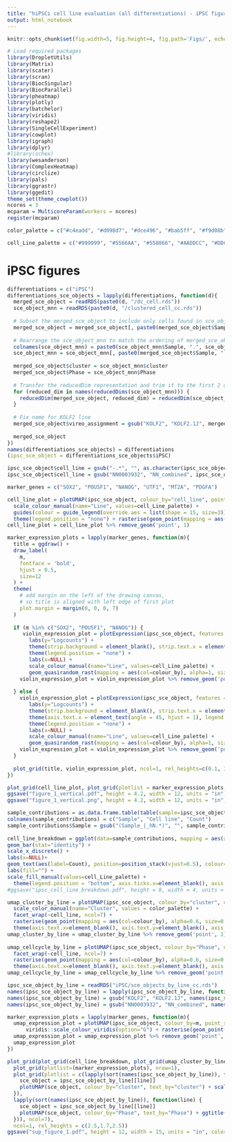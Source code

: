 ```yaml
---
title: "hiPSCi cell line evaluation (all differentiations) - iPSC figures"
output: html_notebook
---
```


```r
knitr::opts_chunk$set(fig.width=5, fig.height=4, fig.path='Figs/', echo=FALSE, warning=FALSE, message=FALSE)
```

```r
# Load required packages
library(DropletUtils)
library(Matrix)
library(scater) 
library(scran)
library(BiocSingular)
library(BiocParallel)
library(pheatmap)
library(plotly)
library(batchelor)
library(viridis)
library(reshape2)
library(SingleCellExperiment)
library(cowplot)
library(igraph)
library(dplyr)
#library(schex)
library(wesanderson)
library(ComplexHeatmap)
library(circlize)
library(pals)
library(ggrastr)
library(ggedit)
theme_set(theme_cowplot())
ncores = 3
mcparam = MulticoreParam(workers = ncores)
register(mcparam)
```

```r
color_palette = c("#c4eadd", "#d098d7", "#dce496", "#bab5ff", "#f9d08b", "#5bb4ef", "#e1ad71", "#16c4e8", "#ffa3c6", "#4ec9b1", "#de9a98", "#22c0ba", "#ffbfb2", "#62be93", "#ffcfe0", "#c0ffdb", "#a5b17a", "#abebff", "#e0ffd0", "#9dc4b8", "#affff5")

cell_Line_palette = c("#999999", "#5566AA", "#558866", "#AADDCC", "#DDCC66","#99bb55", "#BB0011")
```

# iPSC figures

```r
differentiations = c("iPSC")
differentiations_sce_objects = lapply(differentiations, function(d){
  merged_sce_object = readRDS(paste0(d, "/dc_cell.rds"))
  sce_object_mnn = readRDS(paste0(d, "/clustered_cell_cc.rds"))
  
  # Subset the merged_sce_object to include only cells found in sce_object_mnn
  merged_sce_object = merged_sce_object[, paste0(merged_sce_object$Sample, ".", merged_sce_object$Barcode) %in% paste0(sce_object_mnn$Sample, ".", sce_object_mnn$Barcode)]
  
  # Rearrange the sce_object_mnn to match the ordering of merged_sce_object
  colnames(sce_object_mnn) = paste0(sce_object_mnn$Sample, ".", sce_object_mnn$Barcode)
  sce_object_mnn = sce_object_mnn[, paste0(merged_sce_object$Sample, ".", merged_sce_object$Barcode)]
  
  merged_sce_object$cluster = sce_object_mnn$cluster
  merged_sce_object$Phase = sce_object_mnn$Phase
  
  # Transfer the reducedDim representation and trim it to the first 2 dim only
  for (reduced_dim in names(reducedDims(sce_object_mnn))) {
    reducedDim(merged_sce_object, reduced_dim) = reducedDim(sce_object_mnn, reduced_dim)[,c(1:2)]
  }
  
  # Fix name for KOLF2 line
  merged_sce_object$vireo_assignment = gsub("KOLF2", "KOLF2.1J", merged_sce_object$vireo_assignment)
  
  merged_sce_object
})
names(differentiations_sce_objects) = differentiations
(ipsc_sce_object = differentiations_sce_objects$iPSC)
```

```r
ipsc_sce_object$cell_line = gsub("-.*", "", as.character(ipsc_sce_object$vireo_assignment))
ipsc_sce_object$cell_line = gsub("NN0003932", "NN_combined", ipsc_sce_object$cell_line)
```

```r
marker_genes = c("SOX2", "POU5F1", "NANOG", "UTF1", "MT2A", "PDGFA")

cell_line_plot = plotUMAP(ipsc_sce_object, colour_by="cell_line", point_size=0.75) + 
  scale_colour_manual(name="Line", values=cell_Line_palette) +
  guides(colour = guide_legend(override.aes = list(shape = 15, size=3))) +
  theme(legend.position = "none") + rasterise(geom_point(mapping = aes(col=colour_by), alpha=0.6, size=0.75), dpi=600)
cell_line_plot = cell_line_plot %>% remove_geom('point', 1)

marker_expression_plots = lapply(marker_genes, function(m){
  title = ggdraw() + 
  draw_label(
    m,
    fontface = 'bold',
    hjust = 0.5,
    size=12
  ) +
  theme(
    # add margin on the left of the drawing canvas,
    # so title is aligned with left edge of first plot
    plot.margin = margin(0, 0, 0, 7)
  )
  
  if (m %in% c("SOX2", "POU5F1", "NANOG")) {
     violin_expression_plot = plotExpression(ipsc_sce_object, features = m, x = "cell_line", colour_by = "cell_line", point_size=0.75) + 
       labs(y="Logcounts") +
       theme(strip.background = element_blank(), strip.text.x = element_blank(), axis.text.x=element_blank(), axis.ticks.x=element_blank()) +
       theme(legend.position = "none") +
       labs(x=NULL) + 
       scale_colour_manual(name="Line", values=cell_Line_palette) +
       geom_quasirandom_rast(mapping = aes(col=colour_by), alpha=1, size=0.3, width=0.4, groupOnX=TRUE, bandwidth=1, dpi=600, dev = "ragg_png")
    violin_expression_plot = violin_expression_plot %>% remove_geom('point', 1)
  
  } else {
    violin_expression_plot = plotExpression(ipsc_sce_object, features = m, x = "cell_line", colour_by = "cell_line", point_size=0.75) + 
       labs(y="Logcounts") +
       theme(strip.background = element_blank(), strip.text.x = element_blank()) +
       theme(axis.text.x = element_text(angle = 45, hjust = 1), legend.position = "none") +
       theme(legend.position = "none") +
       labs(x=NULL) + 
       scale_colour_manual(name="Line", values=cell_Line_palette) +
       geom_quasirandom_rast(mapping = aes(col=colour_by), alpha=1, size=0.3, width=0.4, groupOnX=TRUE, bandwidth=1, dpi=600, dev = "ragg_png")
    violin_expression_plot = violin_expression_plot %>% remove_geom('point', 1)
  }
  
  plot_grid(title, violin_expression_plot, ncol=1, rel_heights=c(0.1, 1)) # rel_heights values control title margins
})

plot_grid(cell_line_plot, plot_grid(plotlist = marker_expression_plots, ncol=3, rel_heights = c(0.7,1)), rel_widths = c(1,2))
ggsave("figure_1_vertical.pdf", height = 4.2, width = 12, units = "in", colormodel = "cmyk")
ggsave("figure_1_vertical.png", height = 4.2, width = 12, units = "in", dpi=600)
```


```r
sample_contributions = as.data.frame.table(table(sample=ipsc_sce_object$Sample, cell_line=ipsc_sce_object$cell_line))
colnames(sample_contributions) = c("Sample", "Cell line", "Count")
sample_contributions$Sample = gsub("(Sample_|_hN.*)", "", sample_contributions$Sample)
  
cell_line_breakdown = ggplot(data=sample_contributions, mapping = aes(x=Sample, y=Count, fill=`Cell line`)) +
geom_bar(stat="identity") + 
scale_x_discrete() +
labs(x=NULL)+
geom_text(aes(label=Count), position=position_stack(vjust=0.5), colour="white") +
labs(fill="") +
scale_fill_manual(values=cell_Line_palette) +
  theme(legend.position = "bottom", axis.ticks.x=element_blank(), axis.text.x=element_blank())
#ggsave("ipsc_cell_line_breakdown.pdf", height = 8, width = 4, units = "in", colormodel = "cmyk")
```

```r
umap_cluster_by_line = plotUMAP(ipsc_sce_object, colour_by="cluster", other_fields = "cell_line") + 
  scale_color_manual(name="Cluster", values = color_palette) + 
  facet_wrap(~cell_line, ncol=7) + 
  rasterise(geom_point(mapping = aes(col=colour_by), alpha=0.6, size=0.75), dpi=600) + 
  theme(axis.text.x=element_blank(), axis.text.y=element_blank(), axis.ticks.x=element_blank(), axis.ticks.y=element_blank()) 
umap_cluster_by_line = umap_cluster_by_line %>% remove_geom('point', 1)
    
umap_cellcycle_by_line = plotUMAP(ipsc_sce_object, colour_by="Phase", other_fields = "cell_line") + 
  facet_wrap(~cell_line, ncol=7) + 
  rasterise(geom_point(mapping = aes(col=colour_by), alpha=0.6, size=0.75), dpi=600) + 
  theme(axis.text.x=element_blank(), axis.text.y=element_blank(), axis.ticks.x=element_blank(), axis.ticks.y=element_blank())
umap_cellcycle_by_line = umap_cellcycle_by_line %>% remove_geom('point', 1)
```

```r
ipsc_sce_object_by_line = readRDS("iPSC/sce_objects_by_line_cc.rds")
names(ipsc_sce_object_by_line) = lapply(ipsc_sce_object_by_line, function(sce_object) gsub("-.*", "", sce_object$vireo_assignment[1]))
names(ipsc_sce_object_by_line) = gsub("KOLF2", "KOLF2.1J", names(ipsc_sce_object_by_line))
names(ipsc_sce_object_by_line) = gsub("NN0003932", "NN_combined", names(ipsc_sce_object_by_line))
```

```r
marker_expression_plots = lapply(marker_genes, function(m){
  umap_expression_plot = plotUMAP(ipsc_sce_object, colour_by=m, point_size=0.75) + theme(legend.position="bottom", legend.title = element_blank(), legend.text = element_blank(), legend.key.height = unit(0.25, 'cm'), legend.justification="right", legend.margin=margin(0,0,0,0), legend.box.margin=margin(-8,0,-2,0), axis.text.x=element_blank(), axis.text.y=element_blank(), axis.ticks.x=element_blank(), axis.ticks.y=element_blank()) + 
      viridis::scale_colour_viridis(option="G") + rasterise(geom_point(mapping = aes(col=colour_by), alpha=0.6, size=0.75), dpi=600) + ggtitle(m)
  umap_expression_plot = umap_expression_plot %>% remove_geom('point', 1)
  umap_expression_plot
})
```


```r
plot_grid(plot_grid(cell_line_breakdown, plot_grid(umap_cluster_by_line, umap_cellcycle_by_line, ncol=1), ncol=2, rel_widths = c(0.15,1)),
  plot_grid(plotlist=(marker_expression_plots), nrow=1),
  plot_grid(plotlist = c(lapply(sort(names(ipsc_sce_object_by_line)), function(line) {
    sce_object = ipsc_sce_object_by_line[[line]]
    plotUMAP(sce_object, colour_by="cluster", text_by="cluster") + scale_fill_manual(values = color_palette) + scale_color_manual(values = color_palette) + ggtitle(paste(line)) + theme(legend.position = "none", axis.text.x=element_blank(), axis.text.y=element_blank(), axis.ticks.x=element_blank(), axis.ticks.y=element_blank()) 
  }),
  lapply(sort(names(ipsc_sce_object_by_line)), function(line) {
    sce_object = ipsc_sce_object_by_line[[line]]
    plotUMAP(sce_object, colour_by="Phase", text_by="Phase") + ggtitle(paste(line)) + theme(legend.position = "none", axis.text.x=element_blank(), axis.text.y=element_blank(), axis.ticks.x=element_blank(), axis.ticks.y=element_blank())
  })), ncol=7),
  ncol=1, rel_heights = c(2.5,1.7,2.5))
ggsave("sup_figure_1.pdf", height = 12, width = 15, units = "in", colormodel = "cmyk")
```

